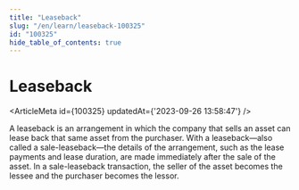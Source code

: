 ```yaml
---
title: "Leaseback"
slug: "/en/learn/leaseback-100325"
id: "100325"
hide_table_of_contents: true
---
```



# Leaseback

<ArticleMeta id={100325} updatedAt={'2023-09-26 13:58:47'} />
<div className='border-solid border-b border-t-0 my-4 border-[var(--ifm-color-gray-300)]' />

A leaseback is an arrangement in which the company that sells an asset can lease back that same asset from the purchaser. With a leaseback—also called a sale-leaseback—the details of the arrangement, such as the lease payments and lease duration, are made immediately after the sale of the asset. In a sale-leaseback transaction, the seller of the asset becomes the lessee and the purchaser becomes the lessor.
